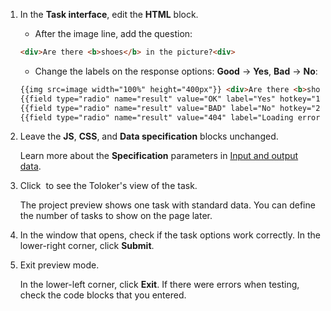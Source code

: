 1. In the **Task interface**, edit the **HTML** block.

    - After the image line, add the question:

    ```html
    <div>Are there <b>shoes</b> in the picture?<div>
    ```

    - Change the labels on the response options: **Good** → **Yes**, **Bad** → **No**:

    ```html
    {{img src=image width="100%" height="400px"}} <div>Are there <b>shoes</b> in the picture?<div>
    {{field type="radio" name="result" value="OK" label="Yes" hotkey="1"}}
    {{field type="radio" name="result" value="BAD" label="No" hotkey="2"}}
    {{field type="radio" name="result" value="404" label="Loading error" hotkey="3"}}
    ```

1. Leave the **JS**, **CSS**, and **Data specification** blocks unchanged.

    Learn more about the **Specification** parameters in [Input and output data](https://toloka.ai/en/docs/guide/concepts/incoming).

1. Click <img src="https://tlk-infra-front.azureedge.net/portal-static/uploaded/images/1675425176321/1675425176321_original_svg.svg" alt="" /> to see the Toloker's view of the task.

    <Note mode="note" title="Note">

    The project preview shows one task with standard data. You can define the number of tasks to show on the page later.

    </Note>

1. In the window that opens, check if the task options work correctly. In the lower-right corner, click **Submit**.

1. Exit preview mode.

    In the lower-left corner, click **Exit**. If there were errors when testing, check the code blocks that you entered.
